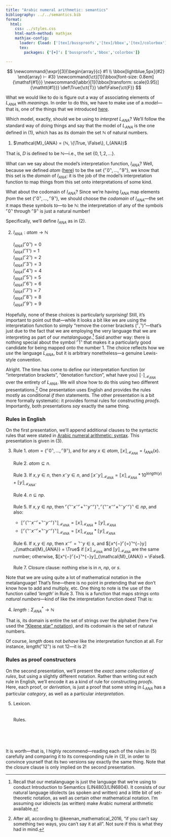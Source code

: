```yaml
---
title: "Arabic numeral arithmetic: semantics"
bibliography: ../../semantics.bib
format:
  html:
    css: ../styles.css
    html-math-method: mathjax
    mathjax-config:
      loader: {load: ['[tex]/bussproofs','[tex]/bbox','[tex]/colorbox']}
      tex:
        packages: {'[+]': ['bussproofs','bbox','colorbox']}

---
```


::: {.hidden}
$$
\newcommand{\expr}[3]{\begin{array}{c}
#1 \\
\bbox[lightblue,5px]{#2}
\end{array} ⊢ #3}
\newcommand{\ct}[1]{\bbox[font-size: 0.8em]{\mathsf{#1}}}
\newcommand{\abbr}[1]{\bbox[transform: scale(0.95)]{\mathtt{#1}}}
\def\True{\ct{T}}
\def\False{\ct{F}}
$$
:::

What we would like to do is figure out a way of associating elements of $L_{ANA}$ with *meanings*.
In order to do this, we have to make use of a *model*---that is, one of the things that we introduced [here](overview.html).

Which model, exactly, should we be using to *interpret* $L_{ANA}$?
We'll follow the standard way of doing things and say that the model of $L_{ANA}$ is the one defined in (@ex-ana-model), which has as its domain the set $ℕ$ of natural numbers.

(@ex-ana-model) $\mathcal{M}_{ANA} = ⟨ℕ, \{\True, \False\}, I_{ANA}⟩$

That is, $D$ is defined to be $ℕ$---i.e., the set $\{0, 1, 2, ...\}$.

What can we say about the model's interpretation function, $I_{ANA}$?
Well, because we defined $atom$ ([here](ana_syntax.html)) to be the set $\{⌜0⌝, ..., ⌜9⌝\}$, we know that this set is the *domain* of $I_{ANA}$:
it is the job of the model's interpretation function to map things from this set onto interpretations of some kind.

What about the codomain of $I_{ANA}$?
Since we're having $I_{ANA}$ map elements *from* the set $\{⌜0⌝, ..., ⌜9⌝\}$, we should choose the *codomain* of $I_{ANA}$---the set it maps these symbols *to*---to be $ℕ$:
the interpretation of any of the symbols $⌜0⌝$ through $⌜9⌝$ is just a natural number!

Specifically, we'll define $I_{ANA}$ as in (@ex-ana_atom_interp).

(@ex-ana_atom_interp) $I_{ANA} : atom → ℕ$ <br><br> 
	$I_{ANA}(⌜0⌝) = 0$ <br>
	$I_{ANA}(⌜1⌝) = 1$ <br>
	$I_{ANA}(⌜2⌝) = 2$ <br>
	$I_{ANA}(⌜3⌝) = 3$ <br>
	$I_{ANA}(⌜4⌝) = 4$ <br>
	$I_{ANA}(⌜5⌝) = 5$ <br>
	$I_{ANA}(⌜6⌝) = 6$ <br>
	$I_{ANA}(⌜7⌝) = 7$ <br>
	$I_{ANA}(⌜8⌝) = 8$ <br>
	$I_{ANA}(⌜9⌝) = 9$ <br>

Hopefully, none of these choices is particularly surprising!
Still, it's important to point out that---while it looks a bit like we are using the interpretation function to simply "remove the corner brackets ($⌜, ⌝$)"---that's just due to the fact that we are employing the very language that we are interpreting as part of our *metalanguage*.^[
	Recall that our metalanguage is just the language that we're using to conduct Introduction to Semantics (LIN4803/LIN6804).
	It consists of our natural language idiolects (as spoken and written) and a little bit of set-theoretic notation, as well as certain other mathematical notation.
	I'm assuming our idiolects (as written) make Arabic numeral arithmetic available.
]
Said another way:
there is nothing special about the symbol $⌜1⌝$ that makes it a particularly good candidate for being mapped onto the number 1.
The choice reflects how we *use* the language $L_{ANA}$, but it is arbitrary nonetheless---a genuine Lewis-style convention.

Alright.
The time has come to define our interpretation function (or "interpretation brackets", "denotation function", what have you) $⟦·⟧_{\mathcal{M}_{ANA}}$ over the entirety of $L_{ANA}$.
We will show how to do this using two different presentations.^[
	After all, according to @keenan_mathematical_2016, "if you can't say something two ways, you can't say it at all".
	Not sure if this is what they had in mind.
]
One presentation uses English and provides the rules mostly as conditional *if then* statements.
The other presentation is a bit more formally systematic:
it provides formal rules for constructing *proofs*.
Importantly, both presentations *say* exactly the same thing.

### Rules in English

On the first presentation, we'll append additional clauses to the syntactic rules that were stated in [Arabic numeral arithmetic: syntax](ana_syntax.html).
This presentation is given in (@ex-ana-semantics).

(@ex-ana-semantics)
	Rule 1. $atom = \{⌜0⌝, ..., ⌜9⌝\}$, and for any $x ∈ atom$, $⟦x⟧_{\mathcal{M}_{ANA}} = I_{ANA}(x)$. <br><br>
	Rule 2. $atom ⊆ n$. <br><br>
	Rule 3. If $x, y ∈ n$, then $x^{⌢}y ∈ n$, and $⟦x^{⌢}y⟧_{\mathcal{M}_{ANA}} = ⟦x⟧_{\mathcal{M}_{ANA}} * 10^{length(y)} + ⟦y⟧_{\mathcal{M}_{ANA}}$. <br><br>
	Rule 4. $n ⊆ np$. <br><br>
	Rule 5. If $x, y ∈ np$, then $⌜(⌝^{⌢}x^{⌢}⌜+⌝^{⌢}y^{⌢}⌜)⌝, ⌜(⌝^{⌢}x^{⌢}⌜×⌝^{⌢}y^{⌢}⌜)⌝ ∈ np$, and also:
	
	- $⟦⌜(⌝^{⌢}x^{⌢}⌜+⌝^{⌢}y^{⌢}⌜)⌝⟧_{\mathcal{M}_{ANA}} =⟦x⟧_{\mathcal{M}_{ANA}} + ⟦y⟧_{\mathcal{M}_{ANA}}$
	- $⟦⌜(⌝^{⌢}x^{⌢}⌜×⌝^{⌢}y^{⌢}⌜)⌝⟧_{\mathcal{M}_{ANA}} =⟦x⟧_{\mathcal{M}_{ANA}} * ⟦y⟧_{\mathcal{M}_{ANA}}$
	
	Rule 6. If $x, y ∈ np$, then $x^{⌢}⌜{=}⌝^{⌢}y ∈ s$, and $⟦x^{⌢}⌜{=}⌝^{⌢}y⟧_{\mathcal{M}_{ANA}} = \True$ if $⟦x⟧_{\mathcal{M}_{ANA}}$ and $⟦y⟧_{\mathcal{M}_{ANA}}$ are the same number;
		otherwise, $⟦x^{⌢}⌜{=}⌝^{⌢}y⟧_{\mathcal{M}_{ANA}} = \False$. <br><br>
	Rule 7. Closure clause:
		nothing else is in $n$, $np$, or $s$.

Note that we are using quite a lot of mathematical notation in the metalanguage!
That's fine---there is no point in pretending that we don't know how to add and multiply, etc.
One thing to note is the use of the function called '$length$' in Rule 3.
This is a function that maps *strings* onto *natural numbers*---kind of like the interpretation function does!
That is:

(@ex-length-function) $length : Σ_{ANA}^* → ℕ$

That is, its domain is entire the set of strings over the alphabet (here I've used the ["Kleene star" notation](https://en.wikipedia.org/wiki/Kleene_star)), and its codomain is the set of natural numbers.

Of course, $length$ does not *behave* like the interpretation function at all.
For instance, $length(⌜12⌝)$ is not $12$---it is $2$!

### Rules as proof constructors

On the second presentation, we'll present the *exact same collection of rules*, but using a slightly different notation.
Rather than writing out each rule in English, we'll encode it as a kind of rule for constructing *proofs*.
Here, each proof, or *derivation*, is just a proof that some string in $L_{ANA}$ has a particular *category*, as well as a particular *interpretation*.

(@ex-ana-proofs) Lexicon.
	\begin{prooftree}\AxiomC{$⟨⌜0⌝, I_{ANA}(⌜0⌝)⟩ ⊢ atom$}\end{prooftree} <br>
	\begin{prooftree}\AxiomC{$⟨⌜1⌝, I_{ANA}(⌜1⌝)⟩ ⊢ atom$}\end{prooftree} <br>
	\begin{prooftree}\AxiomC{⋮}\end{prooftree} <br>
	\begin{prooftree}\AxiomC{$⟨⌜9⌝, I_{ANA}(⌜9⌝)⟩ ⊢ atom$}\end{prooftree}
	Rules.
		\begin{prooftree}
		\AxiomC{$⟨x, ⟦x⟧_{\mathcal{M}_{ANA}}⟩ ⊢ atom$}
		\RightLabel{Rule 2}\UnaryInfC{$⟨x, ⟦x⟧_{\mathcal{M}_{ANA}}⟩ ⊢ n$}
		\end{prooftree} <br>
		\begin{prooftree}
		\AxiomC{$⟨x, ⟦x⟧_{\mathcal{M}_{ANA}}⟩ ⊢ n$}
		\AxiomC{$⟨y, ⟦y⟧_{\mathcal{M}_{ANA}}⟩ ⊢ n$}
		\RightLabel{Rule 3}\BinaryInfC{$⟨x^{⌢}y, ⟦x⟧_{\mathcal{M}_{ANA}} * 10^{length(y)} + ⟦y⟧_{\mathcal{M}_{ANA}}⟩ ⊢ n$}
		\end{prooftree} <br>
		\begin{prooftree}
		\AxiomC{$⟨x, ⟦x⟧_{\mathcal{M}_{ANA}}⟩ ⊢ n$}
		\RightLabel{Rule 4}\UnaryInfC{$⟨x, ⟦x⟧_{\mathcal{M}_{ANA}}⟩ ⊢ np$}
		\end{prooftree} <br>
		\begin{prooftree}
		\AxiomC{$⟨x, ⟦x⟧_{\mathcal{M}_{ANA}}⟩ ⊢ np$}
		\AxiomC{$⟨y, ⟦y⟧_{\mathcal{M}_{ANA}}⟩ ⊢ np$}
		\RightLabel{Rule 5}\BinaryInfC{$⟨⌜(⌝^{⌢}x^{⌢}⌜+⌝^{⌢}y^{⌢}⌜)⌝, ⟦x⟧_{\mathcal{M}_{ANA}} + ⟦y⟧_{\mathcal{M}_{ANA}}⟩ ⊢ np$}
		\end{prooftree} <br>
		\begin{prooftree}
		\AxiomC{$⟨x, ⟦x⟧_{\mathcal{M}_{ANA}}⟩ ⊢ np$}
		\AxiomC{$⟨y, ⟦y⟧_{\mathcal{M}_{ANA}}⟩ ⊢ np$}
		\RightLabel{Rule 5}\BinaryInfC{$⟨⌜(⌝^{⌢}x^{⌢}⌜×⌝^{⌢}y^{⌢}⌜)⌝, ⟦x⟧_{\mathcal{M}_{ANA}} * ⟦y⟧_{\mathcal{M}_{ANA}}⟩ ⊢ np$}
		\end{prooftree} <br>
		\begin{prooftree}
		\AxiomC{$⟨x, ⟦x⟧_{\mathcal{M}_{ANA}}⟩ ⊢ np$}
		\AxiomC{$⟨y, ⟦y⟧_{\mathcal{M}_{ANA}}⟩ ⊢ np$}
		\RightLabel{Rule 6}\BinaryInfC{$⟨⌜(⌝^{⌢}x^{⌢}⌜{=}⌝^{⌢}y^{⌢}⌜)⌝, ⟦x⟧_{\mathcal{M}_{ANA}} = ⟦y⟧_{\mathcal{M}_{ANA}}⟩ ⊢ s$}
		\end{prooftree}

It is worth---that is, I highly recommend---reading each of the rules in (@ex-ana-proofs) carefully and comparing it to its corresponding rule in (@ex-ana-semantics), in order to convince yourself that its two versions say exactly the same thing.
Note that the closure clause is only implied on the second presentation.
